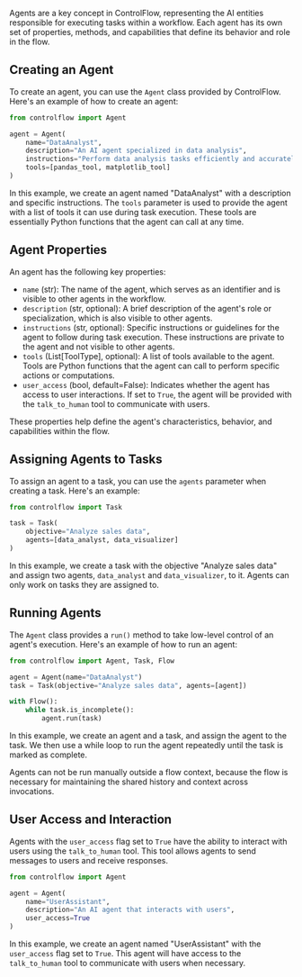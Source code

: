 
Agents are a key concept in ControlFlow, representing the AI entities responsible for executing tasks within a workflow. Each agent has its own set of properties, methods, and capabilities that define its behavior and role in the flow.

## Creating an Agent

To create an agent, you can use the `Agent` class provided by ControlFlow. Here's an example of how to create an agent:

```python
from controlflow import Agent

agent = Agent(
    name="DataAnalyst",
    description="An AI agent specialized in data analysis",
    instructions="Perform data analysis tasks efficiently and accurately",
    tools=[pandas_tool, matplotlib_tool]
)
```

In this example, we create an agent named "DataAnalyst" with a description and specific instructions. The `tools` parameter is used to provide the agent with a list of tools it can use during task execution. These tools are essentially Python functions that the agent can call at any time.

## Agent Properties

An agent has the following key properties:

- `name` (str): The name of the agent, which serves as an identifier and is visible to other agents in the workflow.
- `description` (str, optional): A brief description of the agent's role or specialization, which is also visible to other agents.
- `instructions` (str, optional): Specific instructions or guidelines for the agent to follow during task execution. These instructions are private to the agent and not visible to other agents.
- `tools` (List[ToolType], optional): A list of tools available to the agent. Tools are Python functions that the agent can call to perform specific actions or computations.
- `user_access` (bool, default=False): Indicates whether the agent has access to user interactions. If set to `True`, the agent will be provided with the `talk_to_human` tool to communicate with users.

These properties help define the agent's characteristics, behavior, and capabilities within the flow.

## Assigning Agents to Tasks

To assign an agent to a task, you can use the `agents` parameter when creating a task. Here's an example:

```python
from controlflow import Task

task = Task(
    objective="Analyze sales data",
    agents=[data_analyst, data_visualizer]
)
```

In this example, we create a task with the objective "Analyze sales data" and assign two agents, `data_analyst` and `data_visualizer`, to it. Agents can only work on tasks they are assigned to.

## Running Agents

The `Agent` class provides a `run()` method to take low-level control of an agent's execution. Here's an example of how to run an agent:

```python
from controlflow import Agent, Task, Flow

agent = Agent(name="DataAnalyst")
task = Task(objective="Analyze sales data", agents=[agent])

with Flow():
    while task.is_incomplete():
        agent.run(task)
```

In this example, we create an agent and a task, and assign the agent to the task. We then use a while loop to run the agent repeatedly until the task is marked as complete.

Agents can not be run manually outside a flow context, because the flow is necessary for maintaining the shared history and context across invocations.

## User Access and Interaction

Agents with the `user_access` flag set to `True` have the ability to interact with users using the `talk_to_human` tool. This tool allows agents to send messages to users and receive responses.

```python
from controlflow import Agent

agent = Agent(
    name="UserAssistant",
    description="An AI agent that interacts with users",
    user_access=True
)
```

In this example, we create an agent named "UserAssistant" with the `user_access` flag set to `True`. This agent will have access to the `talk_to_human` tool to communicate with users when necessary.
